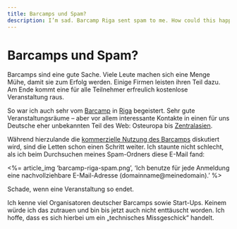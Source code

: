 ```yaml
---
title: Barcamps und Spam?
description: I’m sad. Barcamp Riga sent spam to me. How could this happen?
---
```



Barcamps und Spam?
=================

Barcamps sind eine gute Sache. Viele Leute machen sich eine Menge Mühe, damit sie zum Erfolg werden. Einige Firmen leisten ihren Teil dazu. Am Ende kommt eine für alle Teilnehmer erfreulich kostenlose Veranstaltung raus.

So war ich auch sehr vom [Barcamp](http://barcamp.lv/) in [Riga](http://de.wikipedia.org/wiki/Riga) begeistert. Sehr gute Veranstaltungsräume – aber vor allem interessante Kontakte in einen für uns Deutsche eher unbekannten Teil des Web: Osteuropa bis [Zentralasien](http://de.wikipedia.org/wiki/Zentralasien).

Während hierzulande die [kommerzielle Nutzung des Barcamps](http://www.franztoo.de/?p=802) diskutiert wird, sind die Letten schon einen Schritt weiter. Ich staunte nicht schlecht, als ich beim Durchsuchen meines Spam-Ordners diese E-Mail fand:

<%= article_img 'barcamp-riga-spam.png', 'Ich benutze für jede Anmeldung eine nachvollziehbare E-Mail-Adresse (domainname@meinedomain).' %>

Schade, wenn eine Veranstaltung so endet.

Ich kenne viel Organisatoren deutscher Barcamps sowie Start-Ups. Keinem würde ich das zutrauen und bin bis jetzt auch nicht enttäuscht worden. Ich hoffe, dass es sich hierbei um ein „technisches Missgeschick“ handelt.
